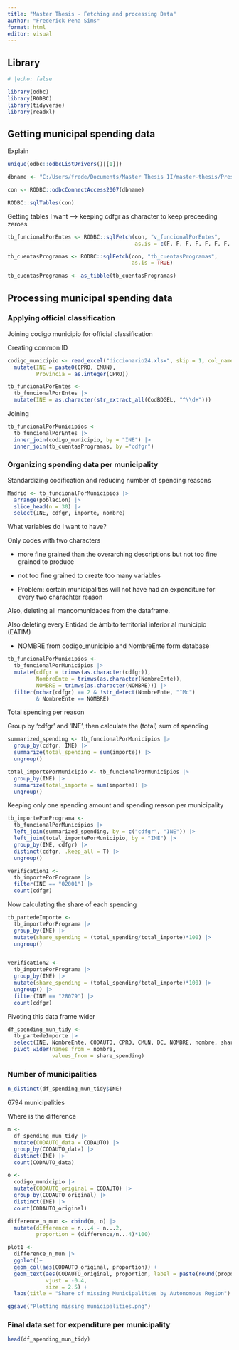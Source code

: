```yaml
---
title: "Master Thesis - Fetching and processing Data"
author: "Frederick Pena Sims"
format: html
editor: visual
---
```


## Library

```r
# |echo: false

library(odbc)
library(RODBC)
library(tidyverse)
library(readxl)
```

## Getting municipal spending data

Explain

```r
unique(odbc::odbcListDrivers()[[1]])

dbname <- "C:/Users/frede/Documents/Master Thesis II/master-thesis/Presupuestos2023.accdb"

con <- RODBC::odbcConnectAccess2007(dbname)

RODBC::sqlTables(con)
```

Getting tables I want –\> keeping cdfgr as character to keep preceeding zeroes

```r
tb_funcionalPorEntes <- RODBC::sqlFetch(con, "v_funcionalPorEntes", 
                                        as.is = c(F, F, F, F, F, F, F, T, F, F, F))

tb_cuentasProgramas <- RODBC::sqlFetch(con, "tb_cuentasProgramas",
                                       as.is = TRUE)

tb_cuentasProgramas <- as_tibble(tb_cuentasProgramas) 
```

## Processing municipal spending data

### Applying official classification

Joining codigo municipio for official classification

Creating common ID

```r
codigo_municipio <- read_excel("diccionario24.xlsx", skip = 1, col_names = TRUE) |> 
  mutate(INE = paste0(CPRO, CMUN),
         Provincia = as.integer(CPRO))

tb_funcionalPorEntes <- 
  tb_funcionalPorEntes |>
  mutate(INE = as.character(str_extract_all(CodBDGEL, "^\\d+")))
```

Joining

```r
tb_funcionalPorMunicipios <- 
  tb_funcionalPorEntes |> 
  inner_join(codigo_municipio, by = "INE") |> 
  inner_join(tb_cuentasProgramas, by ="cdfgr")
```

### Organizing spending data per municipality

Standardizing codification and reducing number of spending reasons

```r
Madrid <- tb_funcionalPorMunicipios |> 
  arrange(poblacion) |> 
  slice_head(n = 30) |> 
  select(INE, cdfgr, importe, nombre)

```

What variables do I want to have?

Only codes with two characters

-   more fine grained than the overarching descriptions but not too fine grained to produce

-   not too fine grained to create too many variables

-   Problem: certain municipalities will not have had an expenditure for every two charachter reason

Also, deleting all mancomunidades from the dataframe.

Also deleting every Entidad de ámbito territorial inferior al municipio (EATIM)

-   NOMBRE from codigo_municipio and NombreEnte form database

```r
tb_funcionalPorMunicipios <-
  tb_funcionalPorMunicipios |> 
  mutate(cdfgr = trimws(as.character(cdfgr)),
         NombreEnte = trimws(as.character(NombreEnte)),
         NOMBRE = trimws(as.character(NOMBRE))) |> 
  filter(nchar(cdfgr) == 2 & !str_detect(NombreEnte, "^Mc") 
         & NombreEnte == NOMBRE)
```

Total spending per reason

Group by 'cdfgr' and 'INE', then calculate the (total) sum of spending

```r
summarized_spending <- tb_funcionalPorMunicipios |> 
  group_by(cdfgr, INE) |> 
  summarize(total_spending = sum(importe)) |> 
  ungroup()

total_importePorMunicipio <- tb_funcionalPorMunicipios |> 
  group_by(INE) |> 
  summarize(total_importe = sum(importe)) |> 
  ungroup()
```

Keeping only one spending amount and spending reason per municipality

```r
tb_importePorPrograma <-
  tb_funcionalPorMunicipios |> 
  left_join(summarized_spending, by = c("cdfgr", "INE")) |>
  left_join(total_importePorMunicipio, by = "INE") |> 
  group_by(INE, cdfgr) |> 
  distinct(cdfgr, .keep_all = T) |> 
  ungroup()

verification1 <-
  tb_importePorPrograma |> 
  filter(INE == "02001") |> 
  count(cdfgr)
```

Now calculating the share of each spending

```r
tb_partedeImporte <-
  tb_importePorPrograma |> 
  group_by(INE) |>
  mutate(share_spending = (total_spending/total_importe)*100) |> 
  ungroup()


verification2 <-
  tb_importePorPrograma |> 
  group_by(INE) |>
  mutate(share_spending = (total_spending/total_importe)*100) |>
  ungroup() |> 
  filter(INE == "28079") |> 
  count(cdfgr)
```

Pivoting this data frame wider

```r
df_spending_mun_tidy <-
  tb_partedeImporte |> 
  select(INE, NombreEnte, CODAUTO, CPRO, CMUN, DC, NOMBRE, nombre, share_spending) |> 
  pivot_wider(names_from = nombre,
              values_from = share_spending)
```

### Number of municipalities

```r
n_distinct(df_spending_mun_tidy$INE)
```

6794 municipalities

Where is the difference

```r
m <-
  df_spending_mun_tidy |>
  mutate(CODAUTO_data = CODAUTO) |> 
  group_by(CODAUTO_data) |> 
  distinct(INE) |> 
  count(CODAUTO_data)

o <- 
  codigo_municipio |>
  mutate(CODAUTO_original = CODAUTO) |> 
  group_by(CODAUTO_original) |> 
  distinct(INE) |> 
  count(CODAUTO_original)

difference_n_mun <- cbind(m, o) |> 
  mutate(difference = n...4 - n...2,
         proportion = (difference/n...4)*100)

plot1 <-
  difference_n_mun |> 
  ggplot()+
  geom_col(aes(CODAUTO_original, proportion)) +
  geom_text(aes(CODAUTO_original, proportion, label = paste(round(proportion, 2),"%")),
            vjust = -0.4,
            size = 2.5) +
  labs(title = "Share of missing Municipalities by Autonomous Region")

ggsave("Plotting missing municipalities.png")
```

### Final data set for expenditure per municipality

```r
head(df_spending_mun_tidy)
```
